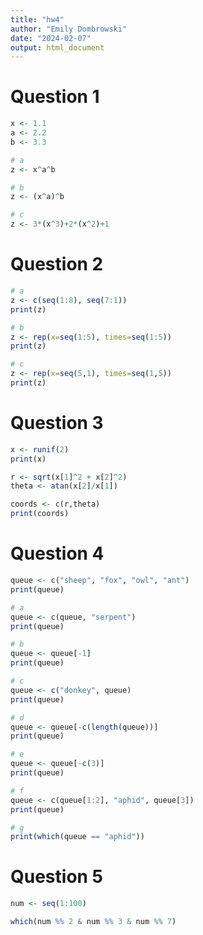 ```yaml
---
title: "hw4"
author: "Emily Dombrowski"
date: "2024-02-07"
output: html_document
---
```


# Question 1

```r
x <- 1.1
a <- 2.2
b <- 3.3

# a
z <- x^a^b

# b
z <- (x^a)^b

# c
z <- 3*(x^3)+2*(x^2)+1
```

# Question 2
```r
# a
z <- c(seq(1:8), seq(7:1))
print(z)

# b
z <- rep(x=seq(1:5), times=seq(1:5))
print(z)

# c
z <- rep(x=seq(5,1), times=seq(1,5))
print(z)
```

# Question 3
```r
x <- runif(2)
print(x)

r <- sqrt(x[1]^2 + x[2]^2)
theta <- atan(x[2]/x[1])

coords <- c(r,theta)
print(coords)
```

# Question 4
```r

queue <- c("sheep", "fox", "owl", "ant")
print(queue)

# a
queue <- c(queue, "serpent")
print(queue)

# b
queue <- queue[-1]
print(queue)

# c
queue <- c("donkey", queue)
print(queue)

# d
queue <- queue[-c(length(queue))]
print(queue)

# e
queue <- queue[-c(3)]
print(queue)

# f
queue <- c(queue[1:2], "aphid", queue[3])
print(queue)

# g 
print(which(queue == "aphid"))
```

# Question 5
```r
num <- seq(1:100)

which(num %% 2 & num %% 3 & num %% 7)
```